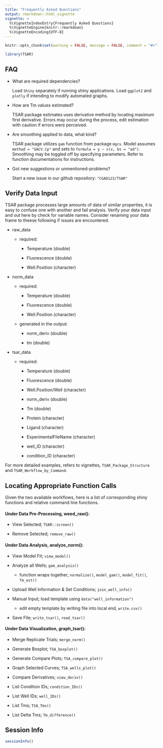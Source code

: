 ```yaml
---
title: "Frequently Asked Questions"
output: rmarkdown::html_vignette
vignette: >
  %\VignetteIndexEntry{Frequently Asked Questions}
  %\VignetteEngine{knitr::rmarkdown}
  %\VignetteEncoding{UTF-8}
---
```


```r
knitr::opts_chunk$set(warning = FALSE, message = FALSE, comment = "#>")
```

```r
library(TSAR)
```

## FAQ

-   What are required dependencies?

    Load `Shiny` separately if running shiny applications. Load `ggplot2` and 
    `plotly` if intending to modify automated graphs.

-   How are Tm values estimated?

    TSAR package estimates uses derivative method by locating maximum first 
    derivative. Errors may occur during the process, edit estimation with 
    caution if errors were perceived.

-   Are smoothing applied to data, what kind?

    TSAR package utilizes `gam` function from package `mgcv`. Model assumes 
    `method = "GACV.Cp"` and sets to `formula = y ~ s(x, bs = "ad")`. Smoothing 
    may be toggled off by specifying parameters. Refer to function 
    documentations for instructions.

-   Got new suggestions or unmentioned-problems?

    Start a new issue in our github repository: `"CGAO123/TSAR"`

## Verify Data Input

TSAR package processes large amounts of data of similar properties, it is easy 
to confuse one with another and fail analysis. Verify your data input and out 
here by check for variable names. Consider renaming your data frame to theese 
following if issues are encountered.

-   raw_data

    -   required:

        -   Temperature (double)

        -   Fluorescence (double)

        -   Well.Position (character)

-   norm_data

    -   required:

        -   Temperature (double)

        -   Fluorescence (double)

        -   Well.Position (character)

    -   generated in the output:

        -   norm_deriv (double)

        -   tm (double)

-   tsar_data

    -   required:

        -   Temperature (double)

        -   Fluorescence (double)

        -   Well.Position/Well (character)

        -   norm_deriv (double)

        -   Tm (double)

        -   Protein (character)

        -   Ligand (character)

        -   ExperimentalFileName (character)

        -   well_ID (character)

        -   condition_ID (character)

For more detailed examples, refers to vignettes, `TSAR_Package_Structure` 
and `TSAR_Workflow_by_Command`.

## Locating Appropriate Function Calls

Given the two available workflows, here is a list of corresponding shiny 
functions and relative command line functions.

#### Under Data Pre-Processing, weed_raw():

-   View Selected; `TSAR::screen()`

-   Remove Selected; `remove_raw()`

#### Under Data Analysis, analyze_norm():

-   View Model Fit; `view_model()`

-   Analyze all Wells; `gam_analysis()`

    -   function wraps together, `normalize()`, `model_gam()`, 
    `model_fit()`, `Tm_est()`

-   Upload Well Information & Set Conditions; `join_well_info()`

-   Manual Input; load template using `data("well_information")`

    -   edit empty template by writing file into local end, `write.csv()`

-   Save File; `write_tsar()`, `read_tsar()`

#### Under Data Visualization, graph_tsar():

-   Merge Replicate Trials; `merge_norm()`

-   Generate Boxplot; `TSA_boxplot()`

-   Generate Compare Plots; `TSA_compare_plot()`

-   Graph Selected Curves; `TSA_wells_plot()`

-   Compare Derivatives; `view_deriv()`

-   List Condition IDs; `condition_IDs()`

-   List Well IDs; `well_IDs()`

-   List Tms; `TSA_Tms()`

-   List Delta Tms; `Tm_difference()`

## Session Info

```r
sessionInfo()
```
